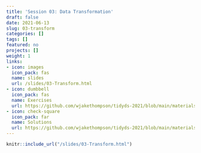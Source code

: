 ```yaml
---
title: 'Session 03: Data Transformation'
draft: false
date: 2021-06-13
slug: 03-transform
categories: []
tags: []
featured: no
projects: []
weight: 1
links:
- icon: images
  icon_pack: fas
  name: slides
  url: /slides/03-Transform.html
- icon: dumbbell
  icon_pack: fas
  name: Exercises
  url: https://github.com/wjakethompson/tidyds-2021/blob/main/materials/exercises/03-transform.Rmd
- icon: check-square
  icon_pack: far
  name: Solutions
  url: https://github.com/wjakethompson/tidyds-2021/blob/main/materials/solutions/03-transform-solutions.Rmd
---
```


```r
knitr::include_url("/slides/03-Transform.html")
```
